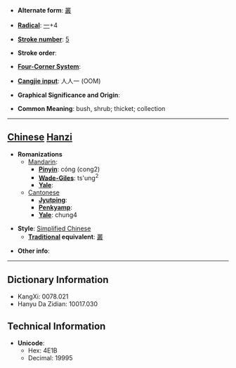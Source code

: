 * '''Alternate form''': [[叢]]

* '''[[Wiktionary:Chinese radical index| Radical]]''': [[Wiktionary:Chinese radical index 一|一]]+4

* '''[[Wiktionary:Chinese total strokes index|Stroke number]]''': [[Wiktionary:Chinese total strokes index 5|5]]

* '''Stroke order''': 

* '''[[Wiktionary:Chinese four corner index|Four-Corner System]]''': 

* '''[[Wiktionary:Chinese Cangjie index|Cangjie input]]''': 人人一 (OOM)

* '''Graphical Significance and Origin''': 

* '''Common Meaning''': bush, shrub; thicket; collection

----

== [[Chinese]] [[Hanzi]] ==

* '''Romanizations'''
** [[Mandarin]]:
*** '''[[Pinyin]]''': cóng (cong2)
*** '''[[Wade-Giles]]''': ts'ung<sup>2</sup>
*** '''[[Yale]]''': 
**[[Cantonese]]
***'''[[Jyutping]]''':
***'''[[Penkyamp]]''': 
***'''[[Yale]]''': chung4

* '''Style''': [[Simplified Chinese]] 
** '''[[Traditional Chinese|Traditional]] equivalent''': [[叢]]

* '''Other info''': 

----

== Dictionary Information ==

* KangXi: 0078.021
* Hanyu Da Zidian: 10017.030

== Technical Information ==

* '''Unicode''':
** Hex: 4E1B
** Decimal: 19995